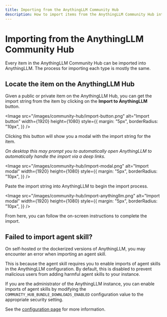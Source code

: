 ```yaml
---
title: Importing from the AnythingLLM Community Hub
description: How to import items from the AnythingLLM Community Hub into AnythingLLM.
---
```



# Importing from the AnythingLLM Community Hub

Every item in the AnythingLLM Community Hub can be imported into AnythingLLM. The process for importing each type is mostly the same.

## Locate the item on the AnythingLLM Hub

Given a public or private item on the AnythingLLM Hub, you can get the import string from the item by clicking on the **Import to AnythingLLM** button.

<Image
  src="/images/community-hub/import-button.png"
  alt="Import button"
  width={1920}
  height={1080}
  style={{
    margin: "5px",
    borderRadius: "10px",
  }}
/>

Clicking this button will show you a modal with the import string for the item.

_On desktop this may prompt you to automatically open AnythingLLM to automatically handle the import via a deep links._

<Image
  src="/images/community-hub/import-modal.png"
  alt="Import modal"
  width={1920}
  height={1080}
  style={{
    margin: "5px",
    borderRadius: "10px",
  }}
/>

Paste the import string into AnythingLLM to begin the import process.

<Image
  src="/images/community-hub/import-anythingllm.png"
  alt="Import modal"
  width={1920}
  height={1080}
  style={{
    margin: "5px",
    borderRadius: "10px",
  }}
/>

From here, you can follow the on-screen instructions to complete the import.

## Failed to import agent skill?

On self-hosted or the dockerized versions of AnythingLLM, you may encounter an error when importing an agent skill.

This is because the agent skill requires you to enable imports of agent skills in the AnythingLLM configuration. By default, this is disabled to prevent malicious users from adding harmful agent skills to your instance.

If you are the administrator of the AnythingLLM instance, you can enable imports of agent skills by modifying the `COMMUNITY_HUB_BUNDLE_DOWNLOADS_ENABLED` configuration value to the appropriate security setting.

See the [configuration page](/configuration#anythingllm-hub-agent-skills) for more information.
